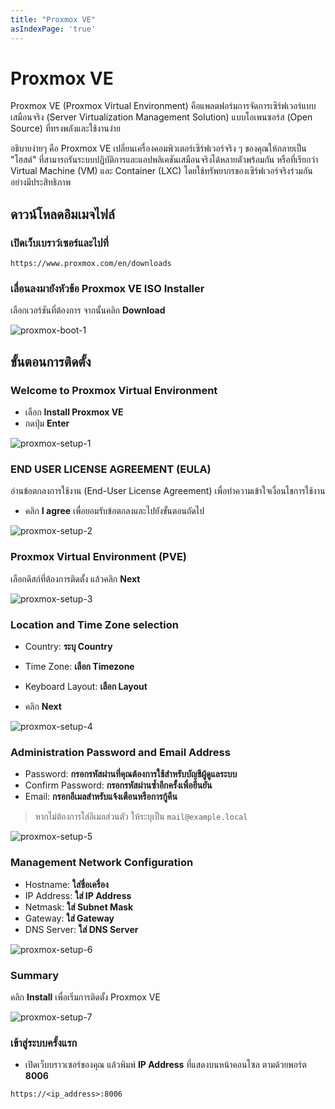 ```yaml
---
title: "Proxmox VE"
asIndexPage: 'true'
---
```



# Proxmox VE

Proxmox VE (Proxmox Virtual Environment) คือแพลตฟอร์มการจัดการเซิร์ฟเวอร์แบบเสมือนจริง (Server Virtualization Management Solution) แบบโอเพนซอร์ส (Open Source) ที่ทรงพลังและใช้งานง่าย

อธิบายง่ายๆ คือ Proxmox VE เปลี่ยนเครื่องคอมพิวเตอร์เซิร์ฟเวอร์จริง ๆ ของคุณให้กลายเป็น "โฮสต์" ที่สามารถรันระบบปฏิบัติการและแอปพลิเคชันเสมือนจริงได้หลายตัวพร้อมกัน หรือที่เรียกว่า Virtual Machine (VM) และ Container (LXC) โดยใช้ทรัพยากรของเซิร์ฟเวอร์จริงร่วมกันอย่างมีประสิทธิภาพ

## ดาวน์โหลดอิมเมจไฟล์

<Steps>

### เปิดเว็บเบราว์เซอร์และไปที่

```
https://www.proxmox.com/en/downloads
```

### เลื่อนลงมายังหัวข้อ Proxmox VE ISO Installer

เลือกเวอร์ชันที่ต้องการ จากนั้นคลิก **Download**

![proxmox-boot-1](/images/proxmox/boot-1.png)

</Steps>

## ขั้นตอนการติดตั้ง

<Steps>

### Welcome to Proxmox Virtual Environment

- เลือก **Install Proxmox VE**
- กดปุ่ม **Enter**

![proxmox-setup-1](/images/proxmox/setup-1.png)

### END USER LICENSE AGREEMENT (EULA)

อ่านข้อตกลงการใช้งาน (End-User License Agreement) เพื่อทำความเข้าใจเงื่อนไขการใช้งาน

- คลิก **I agree** เพื่อยอมรับข้อตกลงและไปยังขั้นตอนถัดไป

![proxmox-setup-2](/images/proxmox/setup-2.png)

### Proxmox Virtual Environment (PVE)

เลือกดิสก์ที่ต้องการติดตั้ง แล้วคลิก **Next**

![proxmox-setup-3](/images/proxmox/setup-3.png)

### Location and Time Zone selection

- Country: **ระบุ Country**

- Time Zone: **เลือก Timezone**

- Keyboard Layout: **เลือก Layout**

- คลิก **Next**

![proxmox-setup-4](/images/proxmox/setup-4.png)

### Administration Password and Email Address

- Password: **กรอกรหัสผ่านที่คุณต้องการใช้สำหรับบัญชีผู้ดูแลระบบ**
- Confirm Password: **กรอกรหัสผ่านซ้ำอีกครั้งเพื่อยืนยัน**
- Email: **กรอกอีเมลสำหรับแจ้งเตือนหรือการกู้คืน**

> หากไม่ต้องการใส่อีเมลส่วนตัว ให้ระบุเป็น `mail@example.local`

![proxmox-setup-5](/images/proxmox/setup-5.png)

### Management Network Configuration

- Hostname: **ใส่ชื่อเครื่อง**
- IP Address: **ใส่ IP Address**
- Netmask: **ใส่ Subnet Mask**
- Gateway: **ใส่ Gateway**
- DNS Server: **ใส่ DNS Server**

![proxmox-setup-6](/images/proxmox/setup-6.png)

### Summary

คลิก **Install** เพื่อเริ่มการติดตั้ง Proxmox VE

![proxmox-setup-7](/images/proxmox/setup-7.png)

### เข้าสู่ระบบครั้งแรก

- เปิดเว็บบราวเซอร์ของคุณ แล้วพิมพ์ **IP Address** ที่แสดงบนหน้าคอนโซล ตามด้วยพอร์ต **8006**

```url copy
https://<ip_address>:8006
```

</Steps>